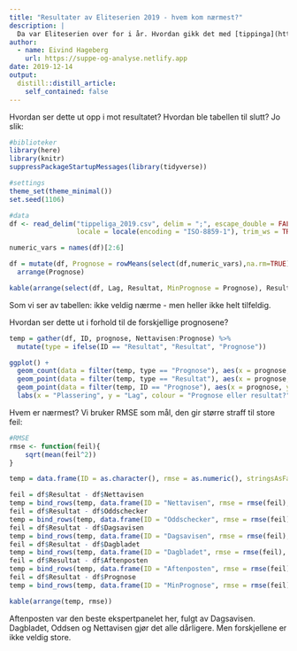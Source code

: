 ```yaml
---
title: "Resultater av Eliteserien 2019 - hvem kom nærmest?"
description: |
  Da var Eliteserien over for i år. Hvordan gikk det med [tippinga](https://suppe-og-analyse.netlify.com/post/eliteserien-2019-hvordan-blir-tabellen-til-slutt/) fra mars? Da bestemte jeg for å legge gjennomsnittet av oddssidenes tipping og avisenes ekspertkommentarer til grunn..
author:
  - name: Eivind Hageberg
    url: https://suppe-og-analyse.netlify.app
date: 2019-12-14
output:
  distill::distill_article:
    self_contained: false
---
```


Hvordan ser dette ut opp i mot resultatet? Hvordan ble tabellen til slutt? Jo slik: 

```r
#biblioteker
library(here)
library(knitr)
suppressPackageStartupMessages(library(tidyverse))

#settings
theme_set(theme_minimal())
set.seed(1106)

#data
df <- read_delim("tippeliga_2019.csv", delim = ";", escape_double = FALSE,
                 locale = locale(encoding = "ISO-8859-1"), trim_ws = TRUE)

numeric_vars = names(df)[2:6]

df = mutate(df, Prognose = rowMeans(select(df,numeric_vars),na.rm=TRUE)) %>%
  arrange(Prognose)
```

```r
kable(arrange(select(df, Lag, Resultat, MinPrognose = Prognose), Resultat)) 
```

Som vi ser av tabellen: ikke veldig nærme - men heller ikke helt tilfeldig. 

Hvordan ser dette ut i forhold til de forskjellige prognosene?

```r
temp = gather(df, ID, prognose, Nettavisen:Prognose) %>%
  mutate(type = ifelse(ID == "Resultat", "Resultat", "Prognose"))

ggplot() + 
  geom_count(data = filter(temp, type == "Prognose"), aes(x = prognose, y = Lag), colour = "grey") +
  geom_point(data = filter(temp, type == "Resultat"), aes(x = prognose, y = Lag), colour = "black") +
  geom_point(data = filter(temp, ID == "Prognose"), aes(x = prognose, y = Lag), colour = "red") +
  labs(x = "Plassering", y = "Lag", colour = "Prognose eller resultat?")
```

Hvem er nærmest? Vi bruker RMSE som mål, den gir større straff til store feil:

```r
#RMSE
rmse <- function(feil){
    sqrt(mean(feil^2))
}

temp = data.frame(ID = as.character(), rmse = as.numeric(), stringsAsFactors = FALSE)

feil = df$Resultat - df$Nettavisen
temp = bind_rows(temp, data.frame(ID = "Nettavisen", rmse = rmse(feil), stringsAsFactors = FALSE))
feil = df$Resultat - df$Oddschecker
temp = bind_rows(temp, data.frame(ID = "Oddschecker", rmse = rmse(feil), stringsAsFactors = FALSE))
feil = df$Resultat - df$Dagsavisen
temp = bind_rows(temp, data.frame(ID = "Dagsavisen", rmse = rmse(feil), stringsAsFactors = FALSE))
feil = df$Resultat - df$Dagbladet
temp = bind_rows(temp, data.frame(ID = "Dagbladet", rmse = rmse(feil), stringsAsFactors = FALSE))
feil = df$Resultat - df$Aftenposten
temp = bind_rows(temp, data.frame(ID = "Aftenposten", rmse = rmse(feil), stringsAsFactors = FALSE))
feil = df$Resultat - df$Prognose
temp = bind_rows(temp, data.frame(ID = "MinPrognose", rmse = rmse(feil), stringsAsFactors = FALSE))

kable(arrange(temp, rmse))
```

Aftenposten var den beste ekspertpanelet her, fulgt av Dagsavisen. Dagbladet, Oddsen og Nettavisen gjør det alle dårligere. Men forskjellene er ikke veldig store.
